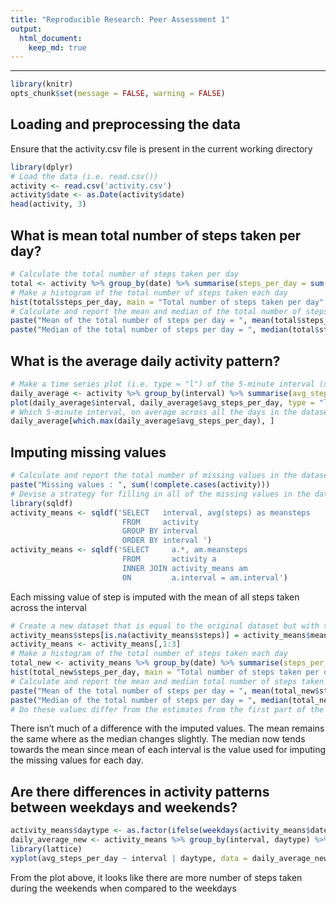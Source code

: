 ```yaml
---
title: "Reproducible Research: Peer Assessment 1"
output: 
  html_document:
    keep_md: true
---
```

**********
```r
library(knitr)
opts_chunk$set(message = FALSE, warning = FALSE)
```

## Loading and preprocessing the data
Ensure that the activity.csv file is present in the current working directory
```r
library(dplyr)
# Load the data (i.e. read.csv())
activity <- read.csv('activity.csv')
activity$date <- as.Date(activity$date) 
head(activity, 3)
```

## What is mean total number of steps taken per day?
```r
# Calculate the total number of steps taken per day
total <- activity %>% group_by(date) %>% summarise(steps_per_day = sum(steps))
# Make a histogram of the total number of steps taken each day
hist(total$steps_per_day, main = "Total number of steps taken per day", xlab = "Steps taken per day", col = "red")
# Calculate and report the mean and median of the total number of steps taken per day
paste("Mean of the total number of steps per day = ", mean(total$steps_per_day, na.rm = TRUE))
paste("Median of the total number of steps per day = ", median(total$steps_per_day, na.rm = TRUE))
```

## What is the average daily activity pattern?
```r
# Make a time series plot (i.e. type = "l") of the 5-minute interval (x-axis) and the average number of steps taken, averaged across all days (y-axis)
daily_average <- activity %>% group_by(interval) %>% summarise(avg_steps_per_day = mean(steps, na.rm = TRUE))
plot(daily_average$interval, daily_average$avg_steps_per_day, type = "l", main = "Average Daily Activity Pattern", xlab = "5-minute interval", ylab = "Daily average of the number of steps taken")
# Which 5-minute interval, on average across all the days in the dataset, contains the maximum number of steps?
daily_average[which.max(daily_average$avg_steps_per_day), ]
```

## Imputing missing values
```r
# Calculate and report the total number of missing values in the dataset (i.e. the total number of rows with NAs)
paste("Missing values : ", sum(!complete.cases(activity)))
# Devise a strategy for filling in all of the missing values in the dataset.
library(sqldf)
activity_means <- sqldf('SELECT   interval, avg(steps) as meansteps
                         FROM     activity
                         GROUP BY interval
                         ORDER BY interval ')
activity_means <- sqldf('SELECT     a.*, am.meansteps
                         FROM       activity a
                         INNER JOIN activity_means am
                         ON         a.interval = am.interval')
```

Each missing value of step is imputed with the mean of all steps taken across the interval

``` r
# Create a new dataset that is equal to the original dataset but with the missing data filled in
activity_means$steps[is.na(activity_means$steps)] = activity_means$meansteps
activity_means <- activity_means[,1:3]
# Make a histogram of the total number of steps taken each day
total_new <- activity_means %>% group_by(date) %>% summarise(steps_per_day = sum(steps))
hist(total_new$steps_per_day, main = "Total number of steps taken per day", xlab = "Steps taken per day", col = "blue")
# Calculate and report the mean and median total number of steps taken per day
paste("Mean of the total number of steps per day = ", mean(total_new$steps_per_day))
paste("Median of the total number of steps per day = ", median(total_new$steps_per_day))
# Do these values differ from the estimates from the first part of the assignment? What is the impact of imputing missing data on the estimates of the total daily number of steps?
```

There isn't much of a difference with the imputed values. The mean remains the same where as the median changes slightly. The median now tends towards the mean since mean of each interval is the value used for imputing the missing values for each day.

## Are there differences in activity patterns between weekdays and weekends?
``` r
activity_means$daytype <- as.factor(ifelse(weekdays(activity_means$date) %in% c("Saturday", "Sunday"),"weekend", "weekday"))
daily_average_new <- activity_means %>% group_by(interval, daytype) %>% summarise(avg_steps_per_day = mean(steps))
library(lattice)
xyplot(avg_steps_per_day ~ interval | daytype, data = daily_average_new, type = "l", main = "Average number of steps taken across weekdays & weekends ", xlab = "5-minute interval", ylab = "Average number of steps taken")
```

From the plot above, it looks like there are more number of steps taken during the weekends when compared to the weekdays